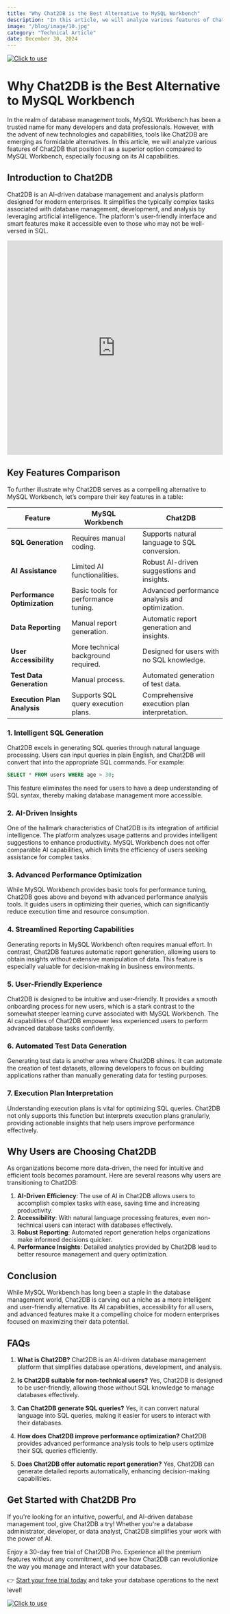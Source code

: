 ```yaml
---
title: "Why Chat2DB is the Best Alternative to MySQL Workbench"
description: "In this article, we will analyze various features of Chat2DB that position it as a superior option compared to MySQL Workbench, especially focusing on its AI capabilities."
image: "/blog/image/10.jpg"
category: "Technical Article"
date: December 30, 2024
---
```

[![Click to use](/image/blog/bg/chat2db1.png)](https://app.chat2db.ai/)
# Why Chat2DB is the Best Alternative to MySQL Workbench


<Authors date="December 30, 2024">
  <Author name="Rowan Hill" link="https://chat2db.ai" />
</Authors>

In the realm of database management tools, MySQL Workbench has been a trusted name for many developers and data professionals. However, with the advent of new technologies and capabilities, tools like Chat2DB are emerging as formidable alternatives. In this article, we will analyze various features of Chat2DB that position it as a superior option compared to MySQL Workbench, especially focusing on its AI capabilities.

## Introduction to Chat2DB

Chat2DB is an AI-driven database management and analysis platform designed for modern enterprises. It simplifies the typically complex tasks associated with database management, development, and analysis by leveraging artificial intelligence. The platform's user-friendly interface and smart features make it accessible even to those who may not be well-versed in SQL.

<iframe width="100%" height="500" src="https://www.youtube.com/embed/bsg3yF7al_I?si=60QprvANg_nd1U-8" title="YouTube video player" frameborder="0" allow="accelerometer; autoplay; clipboard-write; encrypted-media; gyroscope; picture-in-picture; web-share" referrerpolicy="strict-origin-when-cross-origin" allowfullscreen></iframe>

## Key Features Comparison

To further illustrate why Chat2DB serves as a compelling alternative to MySQL Workbench, let’s compare their key features in a table:

| Feature                    | MySQL Workbench                                        | Chat2DB                                             |
|----------------------------|-------------------------------------------------------|----------------------------------------------------|
| **SQL Generation**         | Requires manual coding.                               | Supports natural language to SQL conversion.       |
| **AI Assistance**          | Limited AI functionalities.                           | Robust AI-driven suggestions and insights.         |
| **Performance Optimization**| Basic tools for performance tuning.                 | Advanced performance analysis and optimization.     |
| **Data Reporting**         | Manual report generation.                             | Automatic report generation and insights.          |
| **User Accessibility**     | More technical background required.                  | Designed for users with no SQL knowledge.          |
| **Test Data Generation**   | Manual process.                                     | Automated generation of test data.                 |
| **Execution Plan Analysis**| Supports SQL query execution plans.                   | Comprehensive execution plan interpretation.        |

### 1. Intelligent SQL Generation

Chat2DB excels in generating SQL queries through natural language processing. Users can input queries in plain English, and Chat2DB will convert that into the appropriate SQL commands. For example:

```sql
SELECT * FROM users WHERE age > 30;
```

This feature eliminates the need for users to have a deep understanding of SQL syntax, thereby making database management more accessible.

### 2. AI-Driven Insights

One of the hallmark characteristics of Chat2DB is its integration of artificial intelligence. The platform analyzes usage patterns and provides intelligent suggestions to enhance productivity. MySQL Workbench does not offer comparable AI capabilities, which limits the efficiency of users seeking assistance for complex tasks.

### 3. Advanced Performance Optimization

While MySQL Workbench provides basic tools for performance tuning, Chat2DB goes above and beyond with advanced performance analysis tools. It guides users in optimizing their queries, which can significantly reduce execution time and resource consumption.

### 4. Streamlined Reporting Capabilities

Generating reports in MySQL Workbench often requires manual effort. In contrast, Chat2DB features automatic report generation, allowing users to obtain insights without extensive manipulation of data. This feature is especially valuable for decision-making in business environments.

### 5. User-Friendly Experience

Chat2DB is designed to be intuitive and user-friendly. It provides a smooth onboarding process for new users, which is a stark contrast to the somewhat steeper learning curve associated with MySQL Workbench. The AI capabilities of Chat2DB empower less experienced users to perform advanced database tasks confidently.

### 6. Automated Test Data Generation

Generating test data is another area where Chat2DB shines. It can automate the creation of test datasets, allowing developers to focus on building applications rather than manually generating data for testing purposes.

### 7. Execution Plan Interpretation

Understanding execution plans is vital for optimizing SQL queries. Chat2DB not only supports this function but interprets execution plans granularly, providing actionable insights that help users improve performance effectively.

## Why Users are Choosing Chat2DB

As organizations become more data-driven, the need for intuitive and efficient tools becomes paramount. Here are several reasons why users are transitioning to Chat2DB:

1. **AI-Driven Efficiency**: The use of AI in Chat2DB allows users to accomplish complex tasks with ease, saving time and increasing productivity.
2. **Accessibility**: With natural language processing features, even non-technical users can interact with databases effectively.
3. **Robust Reporting**: Automated report generation helps organizations make informed decisions quicker.
4. **Performance Insights**: Detailed analytics provided by Chat2DB lead to better resource management and query optimization.

## Conclusion

While MySQL Workbench has long been a staple in the database management world, Chat2DB is carving out a niche as a more intelligent and user-friendly alternative. Its AI capabilities, accessibility for all users, and advanced features make it a compelling choice for modern enterprises focused on maximizing their data potential.

## FAQs

1. **What is Chat2DB?**
   Chat2DB is an AI-driven database management platform that simplifies database operations, development, and analysis.

2. **Is Chat2DB suitable for non-technical users?**
   Yes, Chat2DB is designed to be user-friendly, allowing those without SQL knowledge to manage databases effectively.

3. **Can Chat2DB generate SQL queries?**
   Yes, it can convert natural language into SQL queries, making it easier for users to interact with their databases.

4. **How does Chat2DB improve performance optimization?**
   Chat2DB provides advanced performance analysis tools to help users optimize their SQL queries efficiently.

5. **Does Chat2DB offer automatic report generation?**
   Yes, Chat2DB can generate detailed reports automatically, enhancing decision-making capabilities.

## Get Started with Chat2DB Pro

If you're looking for an intuitive, powerful, and AI-driven database management tool, give Chat2DB a try! Whether you're a database administrator, developer, or data analyst, Chat2DB simplifies your work with the power of AI.

Enjoy a 30-day free trial of Chat2DB Pro. Experience all the premium features without any commitment, and see how Chat2DB can revolutionize the way you manage and interact with your databases.

👉 [Start your free trial today](https://app.chat2db.ai/) and take your database operations to the next level!

[![Click to use](/image/blog/bg/chat2db.jpg)](https://app.chat2db.ai/)